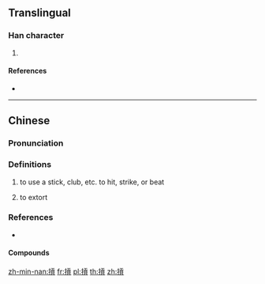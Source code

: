 {{also|扛}}
==Translingual==

===Han character===
{{Han char|rn=64|rad=手|as=10|sn=13|four=51082|canj=QMBC|ids=⿰扌貢}}

# {{defn|Han|sort=手10}}

====References====
* {{Han ref|kx=0449.081|hdz=31928.100|uh=6443|ud=25667|bh=DDA2|bd=56738}}

----

==Chinese==
{{zh-forms}}

===Pronunciation===
{{zh-pron
|m=gāng
|c=gong1
|mn=kòng
|cat=
}}

===Definitions===
{{zh-hanzi}}

# {{lb|zh|Min Nan}} to use a stick, club, etc. to hit, strike, or beat
# {{lb|zh|Min Nan}} to extort

===References===
* {{thcwd|9523}}

====Compounds====
{{zh-der|發摃}}

[[zh-min-nan:摃]]
[[fr:摃]]
[[pl:摃]]
[[th:摃]]
[[zh:摃]]